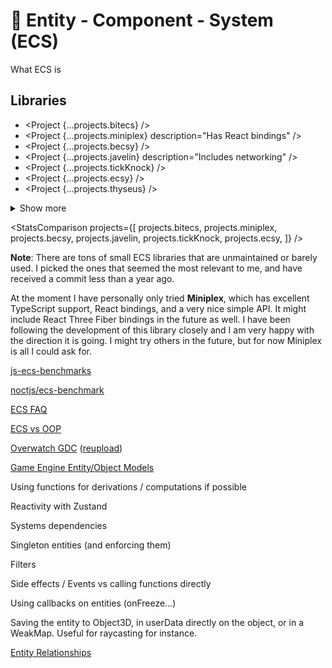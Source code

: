 
# 👾 Entity - Component - System (ECS)

<Todo>What ECS is</Todo>

## Libraries

- <Project {...projects.bitecs} />
- <Project {...projects.miniplex} description="Has React bindings" />
- <Project {...projects.becsy} />
- <Project {...projects.javelin} description="Includes networking" />
- <Project {...projects.tickKnock} />
- <Project {...projects.ecsy} />
- <Project {...projects.thyseus} />
<details className="more-tools">
<summary>Show more</summary>
- <Project {...projects.ecsLib} />
- <Project {...projects.entComp} />
- <Project {...projects.picoes} />
- <Project {...projects.geotic} />
- <Project {...projects.reactECS} />
- <Project {...projects.piecs} />
- <Project {...projects.uecs} />
- <Project {...projects.harmony} />
- <Project {...projects.ape} />
- <Project {...projects.nanoECS} />
- <Project {...projects.performECS} />
- <Project {...projects.yagl} />
- <Project {...projects.tinyECS} />
</details>

<StatsComparison
  projects={[
    projects.bitecs,
    projects.miniplex,
    projects.becsy,
    projects.javelin,
    projects.tickKnock,
    projects.ecsy,
  ]}
/>

**Note**: There are tons of small ECS libraries that are unmaintained or barely used. I picked the ones that seemed the most relevant to me, and have received a commit less than a year ago.

At the moment I have personally only tried **Miniplex**, which has excellent TypeScript support, React bindings, and a very nice simple API. It might include React Three Fiber bindings in the future as well. I have been following the development of this library closely and I am very happy with the direction it is going. I might try others in the future, but for now Miniplex is all I could ask for.

<Todo>

[js-ecs-benchmarks](https://github.com/ddmills/js-ecs-benchmarks)

[noctjs/ecs-benchmark](https://github.com/noctjs/ecs-benchmark)

[ECS FAQ](https://github.com/SanderMertens/ecs-faq)

[ECS vs OOP](https://flamendless.github.io/ecs-vs-oop/)

[Overwatch GDC](https://youtu.be/W3aieHjyNvw) ([reupload](https://www.youtube.com/watch?v=zrIY0eIyqmI))

[Game Engine Entity/Object Models](https://www.youtube.com/watch?v=jjEsB611kxs)

Using functions for derivations / computations if possible

Reactivity with Zustand

Systems dependencies

Singleton entities (and enforcing them)

Filters

Side effects / Events vs calling functions directly

Using callbacks on entities (onFreeze…)

Saving the entity to Object3D, in userData directly on the object, or in a WeakMap.
Useful for raycasting for instance.

[Entity Relationships](https://ajmmertens.medium.com/building-games-in-ecs-with-entity-relationships-657275ba2c6c)

</Todo>
